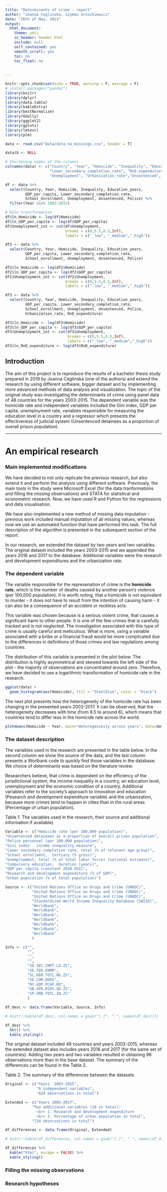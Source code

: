 ```yaml
---
title: "Determinants of crime - report"
author: "Joanna Ceglinska, Szymon Groszkiewicz"
date: "26th of May, 2021"
output:
  html_document:
    theme: yeti
    in_header: header.html
    include: null
    self_contained: yes
    smooth_scroll: yes
    toc: no
    toc_float: no
    
      
---
```


```r
knitr::opts_chunk$set(echo = TRUE, warning = F, message = F)
# install.packages("pandoc")
library(knitr)
library(dplyr)
library(data.table)
library(kableExtra)
library(bestNormalize)
library(GGally)
library(ggplot2)
library(gplots)
library(lmtest)
library(plm)
```

```r
data <- read.csv("Data/data_no_missings.csv", header = T)

data$X <- NULL

# Shortening names of the columns
colnames(data) <- c("Country", "Year", "Homicide", "Inequality", "Education_years", "GDP_per_capita",
                    "Lower_secondary_completion_rate", "RnD_expenditure", "School_enrollment", 
                    "Unemployment", "Urbanization_rate","Unsentenced", "Police")

df <- data %>%
  select(Country, Year, Homicide, Inequality, Education_years, 
         GDP_per_capita, Lower_secondary_completion_rate, 
         School_enrollment, Unemployment, Unsentenced, Police) %>%
  filter(Year %in% 2003:2015)

# Data transformation
df$ln_Homicide <- log(df$Homicide)
df$ln_GDP_per_capita <- log(df$GDP_per_capita)
df$Unemployment_int <- cut(df$Unemployment,
                           breaks = c(0,5.5,8.5,Inf),
                           labels = c("_low", "_medium","_high"))

df2 <- data %>%
  select(Country, Year, Homicide, Inequality, Education_years, 
         GDP_per_capita, Lower_secondary_completion_rate, 
         School_enrollment, Unemployment, Unsentenced, Police)

df2$ln_Homicide <- log(df2$Homicide)
df2$ln_GDP_per_capita <- log(df2$GDP_per_capita)
df2$Unemployment_int <- cut(df2$Unemployment,
                           breaks = c(0,5.5,8.5,Inf),
                           labels = c("_low", "_medium","_high"))

df3 <- data %>%
  select(Country, Year, Homicide, Inequality, Education_years, 
         GDP_per_capita, Lower_secondary_completion_rate, 
         School_enrollment, Unemployment, Unsentenced, Police,
         Urbanization_rate, RnD_expenditure)

df3$ln_Homicide <- log(df3$Homicide)
df3$ln_GDP_per_capita <- log(df3$GDP_per_capita)
df3$Unemployment_int <- cut(df3$Unemployment,
                            breaks = c(0,5.5,8.5,Inf),
                            labels = c("_low", "_medium","_high"))
df3$ln_RnD_expenditure <- log(df3$RnD_expenditure)
```

## Introduction

The aim of this project is to reproduce the results of a bachelor thesis study prepared in 2019 by Joanna Ceglinska (one of the authors) and extend the research by using different software, bigger dataset and by implementing more advanced methods of data analysis and visualization. 
The topic of the original study was investigating the determinants of crime using panel data of 48 countries for the years 2003-2015. The dependent variable was the homicide rate and independent variables included the Gini index, GDP per capita, unemployment rate, variables responsible for measuring the education level in a country and a regressor which presents the effectiveness of judicial system (Unsentenced detainees as a proportion of overall prison population).


---

# An empirical research

### Main implemented modifications

We have decided to not only replicate the previous research, but also extend it and perform the analysis using different software. Previously, the main tools in the study were Microsoft Excel (for the data tranformations and filling the missing observations) and STATA for statistical and econometric research. Now, we have used R and Python for the regressions and data visualisation.

We have also implemented a new method of missing data imputation - previous work included manual imputation of all missing values, whereas now we use an automated function that have performed this task. The full description of the algorithm is presented in the subsequent section of the report. 

In our research, we extended the dataset by two years and two variables. The original dataset included the years 2003-2015 and we appended the years 2016 and 2017 to the database. Additional variables were the research and development expenditures and the urbanization rate. 


### The dependent variable

The variable responsible for the represenation of crime is the **homicide rate**, which is the number of deaths caused by another person's violence (per 100,000 population). It is worth noting, that a homicide is not equivalent to murder - it does not have to result from the intention of causing harm - it can also be a consequence of an accident or reckless acts.

This variable was chosen because is a serious violent crime, that causes a significant harm to other people. It is one of the few crimes that is carefully tracked and is not neglected. The investigation associated with this type of crime is usually careful and meticulous. What is more, using a variable associated with a bribe or a financial fraud would be more complicated due to the differences in definitions of those crimes and law regulations among countries.

The distribution of this variable is presented in the plot below. The distribution is highly asymmetrical and skewed towards the left side of the plot - the majority of observations are concentrated around zero. Therefore, we have decided to use a logarithmic transformation of homicide rate in the research. 


```r
ggplot(data) +
  geom_histogram(aes(Homicide), fill = "Steelblue", color = "black")
```

The next plot presents how the heterogeneity of the homicide rate has been changing in the presented years 2003-2017. It can be observed, that the heterogeneity decreases with time (from 8.5 to around 6), which means that countries tend to differ less in the homicide rate across the world.


```r
plotmeans(Homicide ~ Year, main="Heterogeineity across years", data=data)
```

### The dataset description

The variables used in the research are presented in the table below. In the second column we show the source of the data, and the last column presents a Worlbank code to quickly find those variables in the database. We choice of determinants was based on the literature review.

Researchers believe, that crime is dependent on the efficiency of the jurisdictional system, the income inequality in a country, an education level, unemployment and the economic condition of a country. Additional variables refer to the society's approach to innovation and education (Pesearch and development expenditure variable) and the urbanization, because more crimes tend to happen in cities than in the rural areas (Percentage of urban population). 

Table 1. The variables used in the research, their source and additional information if available).

```r
Variable <- c("Homicide rate (per 100,000 population)",
"Unsentenced detainees as a proportion of overall prison population",
"Police personnel (per 100,000 population)",
"Gini index - income inequality measure",
"Lower secondary completion rate, total (% of relevant age group)",
"School enrollment,  tertiary (% gross)",
"Unemployment, total (% of total labor force) (national estimate)",
"Compulsory education,  duration (years)",
"GDP per capita (constant 2010 US$)",
"Research and development expenditure (% of GDP)",
"Urban population (% of total population)")

Source <- c("United Nations Office on Drugs and Crime (UNODC)", 
            "United Nations Office on Drugs and Crime (UNODC)", 
            "United Nations Office on Drugs and Crime (UNODC)",
            "Standardized World Income Inequality Database (SWIID)",
            "Worldbank",
            "Worldbank",
            "Worldbank",
            "Worldbank",
            "Worldbank",
            "Worldbank",
            "Worldbank"
            )

Info <- c("", 
          "", 
          "",
          "",
          "SE.SEC.CMPT.LO.ZS",
          "SE.TER.ENRR",
          "SL.UEM.TOTL.NE.ZS",
          "SE.COM.DURS",
          "NY.GDP.PCAP.KD",
          "GB.XPD.RSDV.GD.ZS",
          "SP.URB.TOTL.IN.ZS"
          )

df_desc <- data.frame(Variable, Source, Info)

# knitr::kable(df_desc, col.names = gsub("[.]", " ", names(df_desc)))

df_desc %>%
  kbl() %>%
  kable_styling()


```

The original dataset included 48 countries and years 2003-2015, whereas the extended dataset also includes years 2016 and 2017 (for the same set of countries). Adding two years and two variables resulted in obtaining 96 observations more than in the base dataset. The summary of the differences can be found in the Table 2. 

Table 2. The summary of the differences between the datasets

```r
Original <- c("Years  2003-2015",
              "8 independent variables",
              "624 observations in total")

Extended <- c("Years 2003-2017", 
            "Two additional variables (10 in total): 
              <br> 1. Research and development expenditure 
              <br> 2. Percentage of urban population in total",
            "720 observations in total")

df_differences <- data.frame(Original, Extended)

# knitr::kable(df_differences, col.names = gsub("[.]", " ", names(df_differences)))

df_differences %>%
  kable("html", escape = FALSE) %>%
  kable_styling() 

```

### Filling the missing observations




### Research hypotheses








